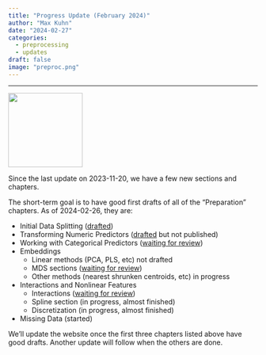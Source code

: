 ```yaml
---
title: "Progress Update (February 2024)"
author: "Max Kuhn"
date: "2024-02-27"
categories:
  - preprocessing
  - updates
draft: false
image: "preproc.png"
--- 
```


<hr>

![](preproc.png){fig-align="center" height="150px"}

Since the last update on 2023-11-20, we have a few new sections and chapters. 

The short-term goal is to have good first drafts of all of the “Preparation” chapters. As of 2024-02-26, they are:

 - Initial Data Splitting ([drafted](https://aml4td.org/chapters/initial-data-splitting.html))
 - Transforming Numeric Predictors ([drafted](https://github.com/aml4td/website/blob/main/chapters/numeric-predictors.qmd) but not published)
 - Working with Categorical Predictors ([waiting for review](https://github.com/aml4td/website/pull/11))
 - Embeddings
	 - Linear methods (PCA, PLS, etc) not drafted
	 - MDS sections ([waiting for review](https://github.com/aml4td/website/pull/11))
	 - Other methods (nearest shrunken centroids, etc) in progress
 - Interactions and Nonlinear Features
	 - Interactions ([waiting for review](https://github.com/aml4td/website/pull/32))
	 - Spline section (in progress, almost finished)
	 - Discretization (in progress, almost finished)
 - Missing Data (started)

We’ll update the website once the first three chapters listed above have good drafts. Another update will follow when the others are done. 
